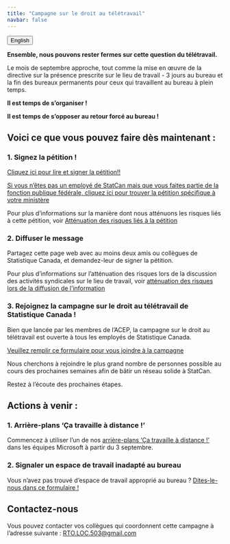 ```yaml
---
title: "Campagne sur le droit au télétravail"
navbar: false
---
```


<link rel="stylesheet" href=https://cdnjs.cloudflare.com/ajax/libs/font-awesome/4.7.0/css/font-awesome.min.css><button onclick="window.location = location.href.replace('fr','en');" class="btn"><i class="fa fa-language"></i> English</button>

**Ensemble, nous pouvons rester fermes sur cette question du télétravail.**

Le mois de septembre approche, tout comme la mise en œuvre de la directive sur la présence prescrite sur le lieu de travail - 3 jours au bureau et la fin des bureaux permanents pour ceux qui travaillent au bureau à plein temps. 

**Il est temps de s'organiser !**

**Il est temps de s'opposer au retour forcé au bureau !**

## Voici ce que vous pouvez faire dès maintenant :

### 1. Signez la pétition !

[Cliquez ici pour lire et signer la pétition!!](https://docs.google.com/forms/d/e/1FAIpQLSc941-n5h6onnS_EVO-385bY1M_QvIv_UNhUeKMjeap1Bgu7g/viewform)

[Si vous n'êtes pas un employé de StatCan mais que vous faites partie de la fonction publique fédérale, cliquez ici pour trouver la pétition spécifique à votre ministère](https://www.acep-cape.ca/fr/liens-vers-les-petitions)

Pour plus d'informations sur la manière dont nous atténuons les risques liés à cette pétition, voir [Atténuation des risques liés à la pétition](risk_fr.qmd#pétition)

### 2. Diffuser le message

Partagez cette page web avec au moins deux amis ou collègues de Statistique Canada, et demandez-leur de signer la pétition.

Pour plus d'informations sur l'atténuation des risques lors de la discussion des activités syndicales sur le lieu de travail, voir [atténuation des risques lors de la diffusion de l'information](risk_fr.qmd#faire-passer-le-message)

### 3. Rejoignez la campagne sur le droit au télétravail de Statistique Canada !

Bien que lancée par les membres de l'ACEP, la campagne sur le droit au télétravail est ouverte à tous les employés de Statistique Canada.

[Veuillez remplir ce formulaire pour vous joindre à la campagne](https://docs.google.com/forms/d/e/1FAIpQLScDAxDiH4Hb1j4zuykaBMIzBHtGuhvjCXEn0jVbRPrMXxaDGQ/viewform?usp=sf_link)

Nous cherchons à rejoindre le plus grand nombre de personnes possible au cours des prochaines semaines afin de bâtir un réseau solide à StatCan. 

Restez à l’écoute des prochaines étapes.

## Actions à venir :

### 1. Arrière-plans 'Ça travaille à distance !'

Commencez à utiliser l'un de nos [arrière-plans 'Ça travaille à distance !'](bkgrd_fr.qmd) dans les équipes Microsoft à partir du 3 septembre.

### 2.  Signaler un espace de travail inadapté au bureau

Vous n’avez pas trouvé d’espace de travail approprié au bureau ? [Dites-le-nous dans ce formulaire !](https://forms.gle/ncAz94YuQWxEQ2dG7)

## Contactez-nous

Vous pouvez contacter vos collègues qui coordonnent cette campagne à l'adresse suivante : [RTO.LOC.503@gmail.com](mailto:RTO.LOC.503@gmail.com)